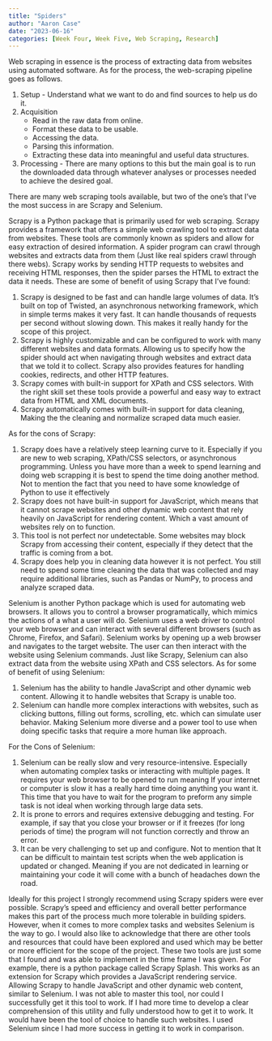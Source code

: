 ```yaml
---
title: "Spiders"
author: "Aaron Case"
date: "2023-06-16"
categories: [Week Four, Week Five, Web Scraping, Research]
---
```


Web scraping in essence is the process of extracting data from websites using automated software. As for the process, the web-scraping pipeline goes as follows.

1.  Setup - Understand what we want to do and find sources to help us do it.
2.  Acquisition
    -   Read in the raw data from online.
    -   Format these data to be usable.
    -   Accessing the data.
    -   Parsing this information.
    -   Extracting these data into meaningful and useful data structures.
3.  Processing - There are many options to this but the main goal is to run the downloaded data through whatever analyses or processes needed to achieve the desired goal.

There are many web scraping tools available, but two of the one's that I've the most success in are Scrapy and Selenium.

Scrapy is a Python package that is primarily used for web scraping. Scrapy provides a framework that offers a simple web crawling tool to extract data from websites. These tools are commonly known as spiders and allow for easy extraction of desired information. A spider program can crawl through websites and extracts data from them (Just like real spiders crawl through there webs). Scrapy works by sending HTTP requests to websites and receiving HTML responses, then the spider parses the HTML to extract the data it needs. These are some of benefit of using Scrapy that I've found:

1.  Scrapy is designed to be fast and can handle large volumes of data. It's built on top of Twisted, an asynchronous networking framework, which in simple terms makes it very fast. It can handle thousands of requests per second without slowing down. This makes it really handy for the scope of this project.
2.  Scrapy is highly customizable and can be configured to work with many different websites and data formats. Allowing us to specify how the spider should act when navigating through websites and extract data that we told it to collect. Scrapy also provides features for handling cookies, redirects, and other HTTP features.
3.  Scrapy comes with built-in support for XPath and CSS selectors. With the right skill set these tools provide a powerful and easy way to extract data from HTML and XML documents.
4.  Scrapy automatically comes with built-in support for data cleaning, Making the the cleaning and normalize scraped data much easier.

As for the cons of Scrapy:

1.  Scrapy does have a relatively steep learning curve to it. Especially if you are new to web scraping, XPath/CSS selectors, or asynchronous programming. Unless you have more than a week to spend learning and doing web scrapping it is best to spend the time doing another method. Not to mention the fact that you need to have some knowledge of Python to use it effectively
2.  Scrapy does not have built-in support for JavaScript, which means that it cannot scrape websites and other dynamic web content that rely heavily on JavaScript for rendering content. Which a vast amount of websites rely on to function.
3.  This tool is not perfect nor undetectable. Some websites may block Scrapy from accessing their content, especially if they detect that the traffic is coming from a bot.
4.  Scrapy does help you in cleaning data however it is not perfect. You still need to spend some time cleaning the data that was collected and may require additional libraries, such as Pandas or NumPy, to process and analyze scraped data.

Selenium is another Python package which is used for automating web browsers. It allows you to control a browser programatically, which mimics the actions of a what a user will do. Selenium uses a web driver to control your web browser and can interact with several different browsers (such as Chrome, Firefox, and Safari). Selenium works by opening up a web browser and navigates to the target website. The user can then interact with the website using Selenium commands. Just like Scrapy, Selenium can also extract data from the website using XPath and CSS selectors. As for some of benefit of using Selenium:

1.  Selenium has the ability to handle JavaScript and other dynamic web content. Allowing it to handle websites that Scrapy is unable too.
2.  Selenium can handle more complex interactions with websites, such as clicking buttons, filling out forms, scrolling, etc. which can simulate user behavior. Making Selenium more diverse and a power tool to use when doing specific tasks that require a more human like approach.

For the Cons of Selenium:

1.  Selenium can be really slow and very resource-intensive. Especially when automating complex tasks or interacting with multiple pages. It requires your web browser to be opened to run meaning If your internet or computer is slow it has a really hard time doing anything you want it. This time that you have to wait for the program to preform any simple task is not ideal when working through large data sets.
2.  It is prone to errors and requires extensive debugging and testing. For example, if say that you close your browser or if it freezes (for long periods of time) the program will not function correctly and throw an error.
3.  It can be very challenging to set up and configure. Not to mention that It can be difficult to maintain test scripts when the web application is updated or changed. Meaning if you are not dedicated in learning or maintaining your code it will come with a bunch of headaches down the road.

Ideally for this project I strongly recommend using Scrapy spiders were ever possible. Scrapy's speed and efficiency and overall better performance makes this part of the process much more tolerable in building spiders. However, when it comes to more complex tasks and websites Selenium is the way to go. I would also like to acknowledge that there are other tools and resources that could have been explored and used which may be better or more efficient for the scope of the project. These two tools are just some that I found and was able to implement in the time frame I was given. For example, there is a python package called Scrapy Splash. This works as an extension for Scrapy which provides a JavaScript rendering service. Allowing Scrapy to handle JavaScript and other dynamic web content, similar to Selenium. I was not able to master this tool, nor could I successfully get it this tool to work. If I had more time to develop a clear comprehension of this utility and fully understood how to get it to work. It would have been the tool of choice to handle such websites. I used Selenium since I had more success in getting it to work in comparison.
